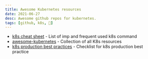 ```yaml
---
title: Awesome Kubernetes resources
date: 2021-06-27
desc: Awesome github repos for kubernetes.
tags: [github, k8s, 🌿]
---
```


- [k8s cheat sheet](https://github.com/dennyzhang/cheatsheet-kubernetes-A4) - List of imp and frequent used k8s command
- [awesome-kubernetes](https://github.com/ramitsurana/awesome-kubernetes/) - Collection of all K8s resources
- [k8s production best practices](https://learnk8s.io/production-best-practices/) - Checklist for k8s production best practice
